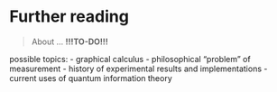 # Further reading {#chapter13}

> About ... **!!!TO-DO!!!**

possible topics:
- graphical calculus
- philosophical "problem" of measurement
- history of experimental results and implementations
- current uses of quantum information theory
